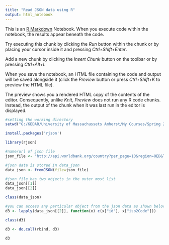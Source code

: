---
title: "Read JSON data using R"
output: html_notebook
---

This is an [R Markdown](http://rmarkdown.rstudio.com) Notebook. When you execute code within the notebook, the results appear beneath the code. 

Try executing this chunk by clicking the *Run* button within the chunk or by placing your cursor inside it and pressing *Ctrl+Shift+Enter*. 

Add a new chunk by clicking the *Insert Chunk* button on the toolbar or by pressing *Ctrl+Alt+I*.

When you save the notebook, an HTML file containing the code and output will be saved alongside it (click the *Preview* button or press *Ctrl+Shift+K* to preview the HTML file).

The preview shows you a rendered HTML copy of the contents of the editor. Consequently, unlike *Knit*, *Preview* does not run any R code chunks. Instead, the output of the chunk when it was last run in the editor is displayed.

```{r}
#setting the working directory
setwd("G:/KEDAR/University of Massachussets Amherst/My Courses/Spring 2018/R programming/Text Mining & NLP on R/Data for Text Mining")
```

```{r}
install.packages('rjson')
```

```{r}
library(rjson)
```

```{r}
#name/url of json file
json_file <- "http://api.worldbank.org/country?per_page=10&region=OED&lendingtype=LNX&format=json"


```

```{r}
#json data is stored in data_json
data_json <- fromJSON(file=json_file)
```

```{r}
#json file has two objects in the outer most list
data_json[[1]]
data_json[[2]]
```

```{r}
class(data_json)
```

```{r}
#you can access any particular object from the json data as shown below
d3 <- lapply(data_json[[2]], function(x) c(x["id"], x["iso2Code"]))
```

```{r}
class(d3)
```

```{r}
d3 <- do.call(rbind, d3)
```

```{r}
d3
```

```{r}

```

```{r}

```

```{r}

```

```{r}

```

```{r}

```

```{r}

```

```{r}

```

```{r}

```

```{r}

```

```{r}

```

